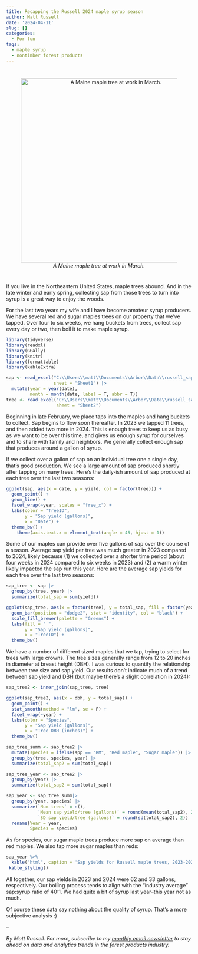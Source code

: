 ```yaml
---
title: Recapping the Russell 2024 maple syrup season
author: Matt Russell
date: '2024-04-11'
slug: []
categories:
  - For fun
tags:
  - maple syrup
  - nontimber forest products
---
```



#  
<center>
![*A Maine maple tree at work in March.*](maple.jpg){width=500px}  
</center>
#  

If you live in the Northeastern United States, maple trees abound. And in the late winter and early spring, collecting sap from those trees to turn into syrup is a great way to enjoy the woods.

For the last two years my wife and I have become amateur syrup producers. We have several red and sugar maples trees on our property that we've tapped. Over four to six weeks, we hang buckets from trees, collect sap every day or two, then boil it to make maple syrup.

```r
library(tidyverse)
library(readxl)
library(GGally)
library(knitr)
library(formattable)
library(kableExtra)
```

```r
sap <- read_excel("C:\\Users\\matt\\Documents\\Arbor\\Data\\russell_sap.xlsx",
                  sheet = "Sheet1") |> 
  mutate(year = year(date),
         month = month(date, label = T, abbr = T))
tree <- read_excel("C:\\Users\\matt\\Documents\\Arbor\\Data\\russell_sap.xlsx", 
                   sheet = "Sheet2") 
```

Beginning in late February, we place taps into the maples and hang buckets to collect. Sap begins to flow soon thereafter. In 2023 we tapped 11 trees, and then added two more in 2024. This is enough trees to keep us as busy as we want to be over this time, and gives us enough syrup for ourselves and to share with family and neighbors. We generally collect enough sap that produces around a gallon of syrup.

If we collect over a gallon of sap on an individual tree one a single day, that's good production. We see a large amount of sap produced shortly after tapping on many trees. Here's the daily-ish amount of sap produced at each tree over the last two seasons: 

```r
ggplot(sap, aes(x = date, y = yield, col = factor(tree))) +
  geom_point() + 
  geom_line() +
  facet_wrap(~year, scales = "free_x") +
  labs(color = "TreeID",
       y = "Sap yield (gallons)",
       x = "Date") +
  theme_bw() +
    theme(axis.text.x = element_text(angle = 45, hjust = 1))
```

Some of our maples can provide over five gallons of sap over the course of a season. Average sap yield per tree was much greater in 2023 compared to 2024, likely because (1) we collected over a shorter time period (about four weeks in 2024 compared to six weeks in 2023) and (2) a warm winter likely impacted the sap run this year. Here are the average sap yields for each tree over the last two seasons:

```r
sap_tree <- sap |> 
  group_by(tree, year) |> 
  summarize(total_sap = sum(yield))

ggplot(sap_tree, aes(x = factor(tree), y = total_sap, fill = factor(year))) +
  geom_bar(position = "dodge2", stat = "identity", col = "black") +
  scale_fill_brewer(palette = "Greens") +
  labs(fill = " ",
       y = "Sap yield (gallons)",
       x = "TreeID") +
  theme_bw()
```

We have a number of different sized maples that we tap, trying to select for trees with large crowns. The tree sizes generally range from 12 to 20 inches in diameter at breast height (DBH). I was curious to quantify the relationship between tree size and sap yield. Our results don't indicate much of a trend between sap yield and DBH (but maybe there's a slight correlation in 2024):

```r
sap_tree2 <- inner_join(sap_tree, tree)

ggplot(sap_tree2, aes(x = dbh, y = total_sap)) +
  geom_point() + 
  stat_smooth(method = "lm", se = F) +
  facet_wrap(~year) +
  labs(color = "Species",
       y = "Sap yield (gallons)",
       x = "Tree DBH (inches)") +
  theme_bw()
```

```r
sap_tree_summ <- sap_tree2 |> 
  mutate(species = ifelse(spp == "RM", "Red maple", "Sugar maple")) |> 
  group_by(tree, species, year) |> 
  summarize(total_sap2 = sum(total_sap))

sap_tree_year <- sap_tree2 |> 
  group_by(year) |> 
  summarize(total_sap2 = sum(total_sap))

sap_year <- sap_tree_summ|> 
  group_by(year, species) |> 
  summarize(`Num trees` = n(),
            `Mean sap yield/tree (gallons)` = round(mean(total_sap2), 2),
            `SD sap yield/tree (gallons)` = round(sd(total_sap2), 2)) |> 
  rename(Year = year,
         Species = species)
```

As for species, our sugar maple trees produce more sap on average than red maples. We also tap more sugar maples than reds:

```r
sap_year %>% 
  kable("html", caption = 'Sap yields for Russell maple trees, 2023-2024.') %>%
 kable_styling()
```

All together, our sap yields in 2023 and 2024 were 62 and 33 gallons, respectively. Our boiling process tends to align with the "industry average" sap:syrup ratio of 40:1. We had quite a bit of syrup last year--this year not as much. 

Of course these data say nothing about the quality of syrup. That's a more subjective analysis :) 

--

*By Matt Russell. For more, subscribe to my [monthly email newsletter](https://mailchi.mp/d96897dc0f46/arbor-analytics) to stay ahead on data and analytics trends in the forest products industry.*
